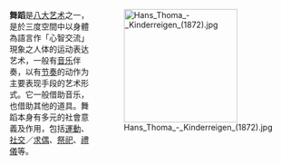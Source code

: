 <div style="float:right;margin-left:1em">[[Image:Hans_Thoma_-_Kinderreigen_(1872).jpg|200px]]
</div>
'''舞蹈'''是[[八大艺术|八大艺术]]之一，是於三度空間中以身體為語言作「心智交流」現象之人体的运动表达艺术，一般有[[音乐|音乐]]伴奏，以有[[节奏|节奏]]的动作为主要表现手段的艺术形式。它一般借助音乐，也借助其他的道具。舞蹈本身有多元的社會意義及作用，包括[[運動|運動]]、[[社交|社交]]／[[求偶|求偶]]、[[祭祀|祭祀]]、[[禮儀|禮儀]]等。

{| width="100%" border="0" style="padding: 0; margin:0; background:transparent;"
|}